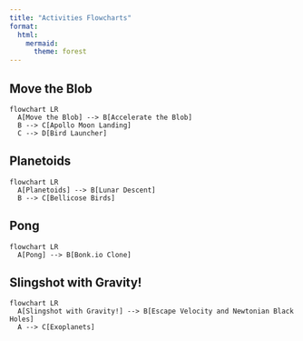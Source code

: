 ```yaml
---
title: "Activities Flowcharts"
format:
  html:
    mermaid:
      theme: forest
---
```


## Move the Blob
```mermaid
flowchart LR
  A[Move the Blob] --> B[Accelerate the Blob]
  B --> C[Apollo Moon Landing]
  C --> D[Bird Launcher]
```

## Planetoids
```mermaid
flowchart LR
  A[Planetoids] --> B[Lunar Descent]
  B --> C[Bellicose Birds]
```

## Pong
```mermaid
flowchart LR
  A[Pong] --> B[Bonk.io Clone]
```

## Slingshot with Gravity!
```mermaid
flowchart LR
  A[Slingshot with Gravity!] --> B[Escape Velocity and Newtonian Black Holes]
  A --> C[Exoplanets]
```